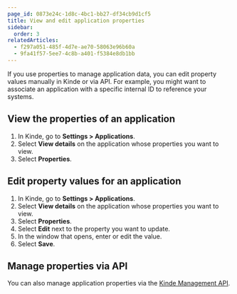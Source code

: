 ```yaml
---
page_id: 0873e24c-1d8c-4bc1-bb27-df34cb9d1cf5
title: View and edit application properties
sidebar:
  order: 3
relatedArticles:
  - f297a051-485f-4d7e-ae70-58063e96b60a
  - 9fa41f57-5ee7-4c8b-a401-f5384e8db1bb
---
```


If you use properties to manage application data, you can edit property values manually in Kinde or via API. For example, you might want to associate an application with a specific internal ID to reference your systems.

## View the properties of an application

1. In Kinde, go to **Settings > Applications**.
2. Select **View details** on the application whose properties you want to view.
3. Select **Properties**.

## Edit property values for an application

1. In Kinde, go to **Settings > Applications**.
2. Select **View details** on the application whose properties you want to view.
3. Select **Properties**.
4. Select **Edit** next to the property you want to update.
5. In the window that opens, enter or edit the value.
6. Select **Save**.

## Manage properties via API

You can also manage application properties via the [Kinde Management API](/kinde-apis/management#tag/properties).
